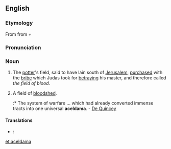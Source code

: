 ==English==

===Etymology===
From {{etyl|grc|en}} {{term|Ἀκελδαμάχ|tr=Hakeldamakh|lang=grc|sc=polytonic}} from {{etyl|arc|en}} {{term|חקל||field|lang=arc|sc=Hebr}} + {{term|דמא||blood|lang=arc|sc=Hebr}}

===Pronunciation===
{{hyphenation|ac-el-da*ma}}

===Noun===
{{en-noun}}

# The [[potter]]'s field, said to have lain south of [[Jerusalem]], [[purchased]] with the [[bribe]] which Judas took for [[betraying]] his master, and therefore called ''the field of blood''.
# {{figuratively}} A field of [[bloodshed]].
#:* The system of warfare ... which had already converted immense tracts into one universal '''aceldama'''. - [[w:Thomas De Quincey|De Quincey]]

====Translations====
{{trans-top|the potter's field purchased with the bribe which Judas took for betraying his master}}
{{trans-mid}}
{{trans-bottom}}

{{trans-top|figuratively, a field of bloodshed}}
{{trans-mid}}
{{trans-bottom}}

{{checktrans-top}}
* {{ttbc|la}}: {{t-|la|aceldama|f}}
{{trans-mid}}
{{trans-bottom}}

[[et:aceldama]]